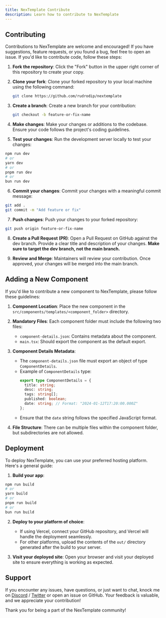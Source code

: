```yaml
---
title: NexTemplate Contribute
description: Learn how to contribute to NexTemplate
---
```


## Contributing

Contributions to NexTemplate are welcome and encouraged! If you have suggestions, feature requests, or you found a bug, feel free to open an issue. If you'd like to contribute code, follow these steps:

1. **Fork the repository**: Click the "Fork" button in the upper right corner of this repository to create your copy.

2. **Clone your fork**: Clone your forked repository to your local machine using the following command:

   ```bash
   git clone https://github.com/rudrodip/nextemplate
   ```

3. **Create a branch**: Create a new branch for your contribution:

   ```bash
   git checkout -b feature-or-fix-name
   ```

4. **Make changes**: Make your changes or additions to the codebase. Ensure your code follows the project's coding guidelines.

5. **Test your changes**: Run the development server locally to test your changes:

```bash
npm run dev
# or
yarn dev
# or
pnpm run dev
# or
bun run dev
```

6. **Commit your changes**: Commit your changes with a meaningful commit message:

```bash
git add .
git commit -m "Add feature or fix"
```

7. **Push changes**: Push your changes to your forked repository:

```bash
git push origin feature-or-fix-name
```

8. **Create a Pull Request (PR)**: Open a Pull Request on GitHub against the dev branch. Provide a clear title and description of your changes.
   **Make sure to target the dev branch, not the main branch.**

9. **Review and Merge**: Maintainers will review your contribution. Once approved, your changes will be merged into the main branch.

## Adding a New Component

If you'd like to contribute a new component to NexTemplate, please follow these guidelines:

1. **Component Location**: Place the new component in the `src/components/templates/<component_folder>` directory.

2. **Mandatory Files**: Each component folder must include the following two files:

   - `component-details.json`: Contains metadata about the component.
   - `main.tsx`: Should export the component as the default export.

3. **Component Details Metadata**:

   - The `component-details.json` file must export an object of type `ComponentDetails`.
   - Example of `ComponentDetails` type:
     ```typescript
     export type ComponentDetails = {
       title: string;
       desc: string;
       tags: string[];
       published: boolean;
       date: string; // Format: "2024-01-12T17:20:00.000Z"
     };
     ```
   - Ensure that the `date` string follows the specified JavaScript format.

4. **File Structure**: There can be multiple files within the component folder, but subdirectories are not allowed.

## Deployment

To deploy NexTemplate, you can use your preferred hosting platform. Here's a general guide:

1. **Build your app**:

```bash
npm run build
# or
yarn build
# or
pnpm run build
# or
bun run build
```

2. **Deploy to your platform of choice**:

   - If using Vercel, connect your GitHub repository, and Vercel will handle the deployment seamlessly.
   - For other platforms, upload the contents of the `out/` directory generated after the build to your server.

3. **Visit your deployed site**: Open your browser and visit your deployed site to ensure everything is working as expected.

## Support

If you encounter any issues, have questions, or just want to chat, knock me on [Discord](https://discordapp.com/users/841126921886498817) / [Twitter](https://twitter.com/rds_agi) or open an issue on GitHub. Your feedback is valuable, and we appreciate your contribution!

Thank you for being a part of the NexTemplate community!
